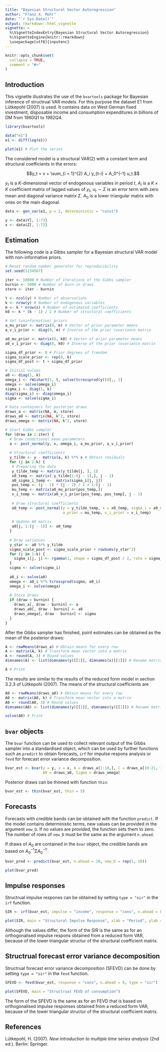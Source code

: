```yaml
---
title: "Bayesian Structural Vector Autoregression"
author: "Franz X. Mohr"
date: "`r Sys.Date()`"
output: rmarkdown::html_vignette
vignette: >
  %\VignetteIndexEntry{Bayesian Structural Vector Autoregression}
  %\VignetteEngine{knitr::rmarkdown}
  \usepackage[utf8]{inputenc}
---
```


```r
knitr::opts_chunk$set(
  collapse = TRUE,
  comment = "#>"
)
```

## Introduction

This vignette illustrates the use of the `bvartools` package for Bayesian inference of structrual VAR models. For this purpose the dataset E1 from Lütkepohl (2007) is used. It contains data on West German fixed investment, disposable income and consumption expenditures in billions of DM from 1960Q1 to 1982Q4.

```r
library(bvartools)

data("e1")
e1 <- diff(log(e1))

plot(e1) # Plot the series
```

The considered model is a structural VAR(2) with a constant term and structural coefficients in the errors:

$$y_t =  v + \sum_{i = 1}^{2} A_i y_{t-i} + A_0^{-1} u_t.$$

$y_t$ is a $K$-dimensional vector of endogenous variables in period $t$, $A_i$ is a $K \times K$ coefficient matrix of lagged values of $y_t$, $u_t \sim \Sigma$ is an error term with zero mean and diagonal variance matrix $\Sigma$. $A_0$ is a lower triangular matrix with ones on the main diagonal.

```r
data <- gen_var(e1, p = 2, deterministic = "const")

y <- data$Y[, 1:73]
x <- data$Z[, 1:73]
```


## Estimation

The following code is a Gibbs sampler for a Bayesian structural VAR model with non-informative priors.

```r
# Reset random number generator for reproducibility
set.seed(1234567)

iter <- 10000 # Number of iterations of the Gibbs sampler
burnin <- 5000 # Number of burn-in draws
store <- iter - burnin

t <- ncol(y) # Number of observations
k <- nrow(y) # Number of endogenous variables
m <- k * nrow(x) # Number of estimated coefficients
k0 <- k * (k - 1) / 2 # Number of structural coefficients

# Set (uninformative) priors
a_mu_prior <- matrix(0, m) # Vector of prior parameter means
a_v_i_prior <- diag(0, m) # Inverse of the prior covariance matrix

a0_mu_prior <- matrix(0, k0) # Vector of prior parameter means
a0_v_i_prior <- diag(0, k0) # Inverse of the prior covariance matrix

sigma_df_prior <- 0 # Prior degrees of freedom
sigma_scale_prior <- rep(0, k)
sigma_df_post <- t + sigma_df_prior

# Initial values
a0 <- diag(1, k)
omega_i <- rWishart(1, t, solve(tcrossprod(y)))[,, 1]
omega <- solve(omega_i)
sigma_i <- diag(1, k)
diag(sigma_i) <- diag(omega_i)
sigma <- solve(sigma_i)

# Data containers for posterior draws
draws_a <- matrix(NA, m, store)
draws_a0 <- matrix(NA, k^2, store)
draws_omega <- matrix(NA, k^2, store)

# Start Gibbs sampler
for (draw in 1:iter) {
  # Draw conditional mean parameters
  a <- post_normal(y, x, omega_i, a_mu_prior, a_v_i_prior)
  
  # Structural coefficients
  y_tilde <- y - matrix(a, k) %*% x # Obtain residuals
  for (j in 2:k) {
   # Preparing the data
   y_tilde_temp <- matrix(y_tilde[j, ], 1)
   x0_temp <- matrix(-y_tilde[1:(j - 1),], j - 1)
   a0_sigma_i_temp <-  matrix(sigma_i[j, j])
   pos_temp <- (j - 1) * (j - 2) / 2 + 1:(j - 1)
   mu_temp <- matrix(a0_mu_prior[pos_temp,])
   v_i_temp <- matrix(a0_v_i_prior[pos_temp, pos_temp], j - 1)
   
   # Draw structural coefficients
   a0_temp <- post_normal(y = y_tilde_temp, x = x0_temp, sigma_i = a0_sigma_i_temp,
                          a_prior = mu_temp, v_i_prior = v_i_temp)
   
   # Update A0 matrix
   a0[j, 1:(j - 1)] <- a0_temp
  }
  
  # Draw variances
  y_star <- a0 %*% y_tilde
  sigma_scale_post <- sigma_scale_prior + rowSums(y_star^2)
  for (j in 1:k) {
    sigma_i[j, j] <- rgamma(1, shape = sigma_df_post / 2, rate = sigma_scale_post[j] / 2)
  }
  sigma <- solve(sigma_i)
  
  a0_i <- solve(a0)
  omega <- a0_i %*% tcrossprod(sigma, a0_i) 
  omega_i <- solve(omega)
  
  # Store draws
  if (draw > burnin) {
    draws_a[, draw - burnin] <- a
    draws_a0[, draw - burnin] <- a0
    draws_omega[, draw - burnin] <- sigma
  }
}
```

After the Gibbs sampler has finished, point estimates can be obtained as the mean of the posterior draws:

```r
A <- rowMeans(draws_a) # Obtain means for every row
A <- matrix(A, k) # Transform mean vector into a matrix
A <- round(A, 3) # Round values
dimnames(A) <- list(dimnames(y)[[1]], dimnames(x)[[1]]) # Rename matrix dimensions

A # Print
```

The results are similar to the results of the reduced form model in section 3.2.3 of Lütkepohl (2007). The means of the structural coefficients are

```r
A0 <- rowMeans(draws_a0) # Obtain means for every row
A0 <- matrix(A0, k) # Transform mean vector into a matrix
A0 <- round(A0, 3) # Round values
dimnames(A0) <- list(dimnames(y)[[1]], dimnames(y)[[1]]) # Rename matrix dimensions

solve(A0) # Print
```

## `bvar` objects

The `bvar` function can be used to collect relevant output of the Gibbs sampler into a standardised object, which can be used by further functions such as `predict` to obtain forecasts, `irf` for impulse respons analysis or `fevd` for forecast error variance decomposition.

```r
bvar_est <- bvar(y = y, x = x, A = draws_a[1:18,], C = draws_a[19:21, ],
                 A0 = draws_a0, Sigma = draws_omega)
```

Posterior draws can be thinned with function `thin`:

```r
bvar_est <- thin(bvar_est, thin = 5)
```


## Forecasts

Forecasts with credible bands can be obtained with the function `predict`. If the model contains deterministic terms, new values can be provided in the argument `new_D`. If no values are provided, the function sets them to zero. The number of rows of `new_D` must be the same as the argument `n.ahead`.

If draws of $A_0$ are contained in the `bvar` object, the credible bands are based on $A_0^{-1} \Sigma A_0^{-1\prime}$.

```r
bvar_pred <- predict(bvar_est, n.ahead = 10, new_D = rep(1, 10))

plot(bvar_pred)
```

## Impulse responses

Structrual impulse respones can be obtained by setting `type = "sir"` in the `irf` function.

```r
SIR <- irf(bvar_est, impulse = "income", response = "cons", n.ahead = 8, type = "sir")

plot(SIR, main = "Structural Impulse Response", xlab = "Period", ylab = "Response")
```

Although the values differ, the form of the SIR is the same as for an orthogonalised impulse respons obtained from a reduced form VAR, because of the lower triangular structur of the structural coefficient matrix.

## Structrual forecast error variance decomposition

Structrual forecast error variance decomposition (SFEVD) can be done by setting `type = "sir"` in the `fevd` function.

```r
SFEVD <- fevd(bvar_est, response = "cons", n.ahead = 8, type = "sir")

plot(SFEVD, main = "Structrual FEVD of consumption")
```

The form of the SFEVD is the same as for an FEVD that is based on orthogonalised impulse responses obtained from a reduced form VAR, because of the lower triangular structur of the structural coefficient matrix.

## References

Lütkepohl, H. (2007). *New introduction to multiple time series analysis* (2nd ed.). Berlin: Springer.

